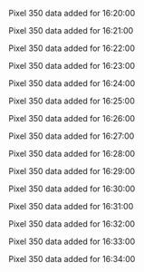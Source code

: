 Pixel 350 data added for 16:20:00

Pixel 350 data added for 16:21:00

Pixel 350 data added for 16:22:00

Pixel 350 data added for 16:23:00

Pixel 350 data added for 16:24:00

Pixel 350 data added for 16:25:00

Pixel 350 data added for 16:26:00

Pixel 350 data added for 16:27:00

Pixel 350 data added for 16:28:00

Pixel 350 data added for 16:29:00

Pixel 350 data added for 16:30:00

Pixel 350 data added for 16:31:00

Pixel 350 data added for 16:32:00

Pixel 350 data added for 16:33:00

Pixel 350 data added for 16:34:00

